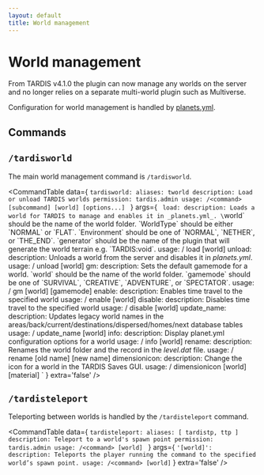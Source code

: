 ```yaml
---
layout: default
title: World management
---
```



# World management

From TARDIS v4.1.0 the plugin can now manage any worlds on the server and no longer relies on a separate multi-world
plugin such as Multiverse.

Configuration for world management is handled by [planets.yml](configuration/planets).

## Commands

## `/tardisworld`

The main world management command is `/tardisworld`.

<CommandTable data={
    `tardisworld:
        aliases: tworld
        description: Load or unload TARDIS worlds
        permission: tardis.admin
        usage: /<command> [subcommand] [world] [options...]
    `
}
args={
    `
    load:
      description: Loads a world for TARDIS to manage and enables it in _planets.yml_. \`world\` should be the name of the world folder. \`WorldType\` should be either \`NORMAL\` or \`FLAT\`. \`Environment\` should be one of \`NORMAL\`, \`NETHER\`, or \`THE_END\`. \`generator\` should be the name of the plugin that will generate the world terrain e.g. \`TARDIS:void\`.
      usage: /<command> load [world] <WorldType> <Environment> <generator>
    unload:
      description: Unloads a world from the server and disables it in _planets.yml_.
      usage: /<command> unload [world]
    gm:
      description: Sets the default gamemode for a world. \`world\` should be the name of the world folder. \`gamemode\` should be one of \`SURVIVAL\`, \`CREATIVE\`, \`ADVENTURE\`, or \`SPECTATOR\`.
      usage: /<command> gm [world] [gamemode]
    enable:
      description: Enables time travel to the specified world
      usage: /<command> enable [world]
    disable:
      description: Disables time travel to the specified world
      usage: /<command> disable [world]
    update_name:
      description: Updates legacy world names in the areas/back/current/destinations/dispersed/homes/next database tables
      usage: /<command> update_name [world]
    info:
      description: Display planet.yml configuration options for a world
      usage: /<command> info [world]
    rename:
      description: Renames the world folder and the record in the _level.dat_ file.
      usage: /<command> rename [old name] [new name]
    dimensionicon:
      description: Change the icon for a world in the TARDIS Saves GUI.
      usage: /<command> dimensionicon [world] [material]
`
}
extra='false'
/>

## `/tardisteleport`

Teleporting between worlds is handled by the `/tardisteleport` command.

<CommandTable data={
    `tardisteleport:
    aliases: [ tardistp, ttp ]
    description: Teleport to a world's spawn point
    permission: tardis.admin
    usage: /<command> [world]
    `
}
args={
    `
    '[world]':
        description: Teleports the player running the command to the specified world’s spawn point.
        usage: /<command> [world]
    `
}
extra='false'
/>
